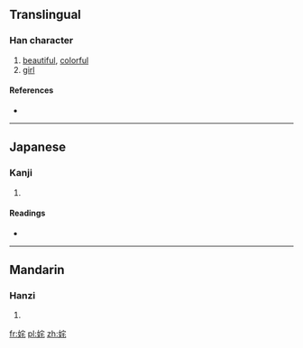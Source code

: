 {{also|奼}}
==Translingual==

===Han character===
{{Han char|rn=38|rad=女|as=06|sn=9|four=|canj=女十竹心 (VJHP)}}

# [[beautiful]], [[colorful]]
# [[girl]]

====References====
* {{Han ref|kx=0261.140|dkj=06248|dj=0527.170|hdz=21048.040|uh=59F9|ud=23033}}

----

==Japanese==

===Kanji===
{{ja-kanji|grade=|rs=女06}}

# {{defn|Japanese|sort=女06}}

====Readings====
* {{ja-readings|on=[[た]] (ta), [[と]] (to), [[つ]] (tsu)|kun=[[ほこる]] (hokoru), [[おとめ]] (otome)}}

----

==Mandarin==

===Hanzi===
{{cmn-hanzi|tra=奼|pin=[[chà]] ([[cha4]])|wg=ch'a<sup>4</sup>}}

# {{defn|Mandarin|sort=女06}}

[[fr:姹]]
[[pl:姹]]
[[zh:姹]]